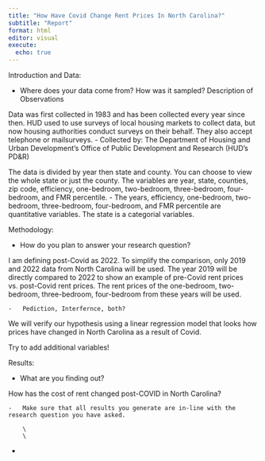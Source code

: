 ```yaml
---
title: "How Have Covid Change Rent Prices In North Carolina?"
subtitle: "Report"
format: html
editor: visual
execute:
  echo: true
---
```


Introduction and Data:

-   Where does your data come from? How was it sampled? Description of Observations

Data was first collected in 1983 and has been collected every year since then. 
HUD used to use surveys of local housing markets to collect data, but now housing
authorities conduct surveys on their behalf. They also accept telephone or mailsurveys. 
- Collected by: The Department of Housing and Urban Development's Office of 
Public Development and Research (HUD's PD&R)

The data is divided by year then state and county. You can choose to view the 
whole state or just the county. The variables are year, state, counties, zip code,
efficiency, one-bedroom, two-bedroom, three-bedroom, four-bedroom, and FMR percentile.
- The years, efficiency, one-bedroom, two-bedroom, three-bedroom, four-bedroom, 
and FMR percentile are quantitative variables. The state is a categorial variables.

Methodology:

-   How do you plan to answer your research question?

I am defining post-Covid as 2022. To simplify the comparison, only 2019 and 2022 
data from North Carolina will be used. The year 2019 will be directly compared to
2022 to show an example of pre-Covid rent prices vs. post-Covid rent prices.
The rent prices of the one-bedroom, two-bedroom, three-bedroom, four-bedroom 
from these years will be used.

    -   Pediction, Interfernce, both?
    
We will verify our hypothesis using a linear regression model that looks
how prices have changed in North Carolina as a result of Covid.

Try to add additional variables!

Results:

-   What are you finding out?

How has the cost of rent changed post-COVID in North Carolina?

    -   Make sure that all results you generate are in-line with the research question you have asked.

        \
        \

-   

